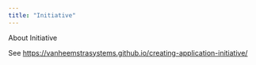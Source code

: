 ```yaml
---
title: "Initiative"
---
```


About Initiative

See <https://vanheemstrasystems.github.io/creating-application-initiative/>

